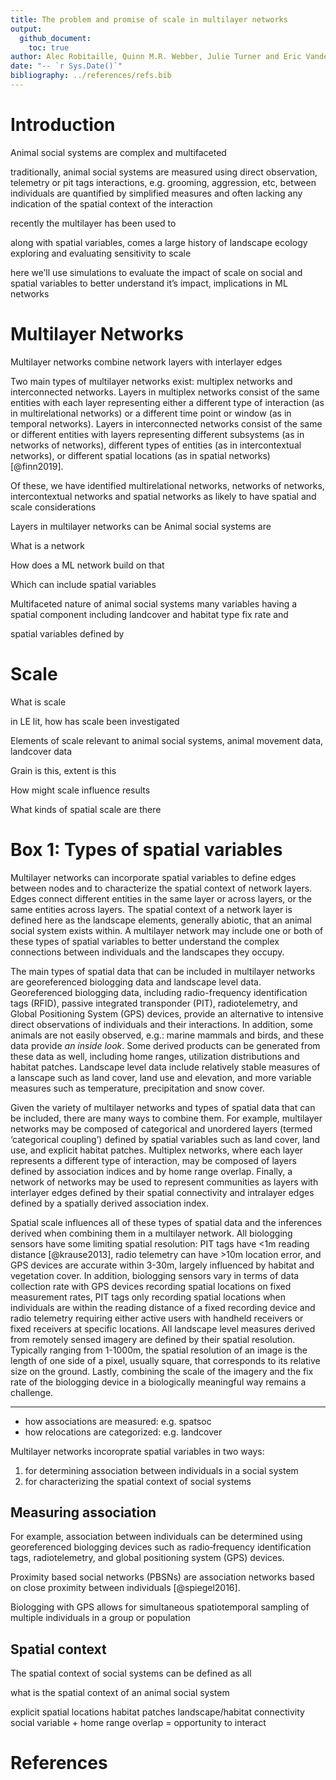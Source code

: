 ```yaml
---
title: The problem and promise of scale in multilayer networks
output: 
  github_document:
    toc: true
author: Alec Robitaille, Quinn M.R. Webber, Julie Turner and Eric Vander Wal
date: "-- `r Sys.Date()`"
bibliography: ../references/refs.bib
---
```





# Introduction
Animal social systems are complex and multifaceted

traditionally, animal social systems are measured using direct observation, telemetry or pit tags
interactions, e.g. grooming, aggression, etc,  between individuals are quantified by simplified measures 
and often lacking any indication of the spatial context of the interaction

recently the multilayer has been used to 

along with spatial variables, comes a large history of landscape ecology exploring and evaluating sensitivity to scale


here we'll use simulations to evaluate the impact of scale on social and spatial variables 
to better understand it's impact, implications in ML networks





# Multilayer Networks
Multilayer networks combine network layers with interlayer edges

Two main types of multilayer networks exist: multiplex networks and interconnected networks. Layers in multiplex networks consist of the same entities with each layer representing either a different type of interaction (as in multirelational networks) or a different time point or window (as in temporal networks). Layers in interconnected networks consist of the same or different entities with layers representing different subsystems (as in networks of networks), different types of entities (as in intercontextual networks), or different spatial locations (as in spatial networks) [@finn2019]. 

Of these, we have identified multirelational networks, networks of networks, intercontextual networks and spatial networks as likely to have spatial and scale considerations


Layers in multilayer networks can be
Animal social systems are 

What is a network

How does a ML network build on that

Which can include spatial variables


Multifaceted nature of animal social systems 
many variables having a spatial component
including landcover and habitat type
fix rate and 

spatial variables defined by 





# Scale
What is scale

in LE lit, how has scale been investigated

Elements of scale relevant to animal social systems, animal movement data, landcover data

Grain is this, extent is this

How might scale influence results

What kinds of spatial scale are there




# Box 1: Types of spatial variables 
Multilayer networks can incorporate spatial variables to define edges between nodes and to characterize the spatial context of network layers. Edges connect different entities in the same layer or across layers, or the same entities across layers. The spatial context of a network layer is defined here as the landscape elements, generally abiotic, that an animal social system exists within. A multilayer network may include one or both of these types of spatial variables to better understand the complex connections between individuals and the landscapes they occupy.  


The main types of spatial data that can be included in multilayer networks are georeferenced biologging data and landscape level data. Georeferenced biologging data, including radio-frequency identification tags (RFID), passive
integrated transponder (PIT), radiotelemetry, and Global Positioning System (GPS) devices, provide an alternative to intensive direct observations of individuals and their interactions. In addition, some animals are not easily observed, e.g.: marine mammals and birds, and these data provide *an inside look*. Some derived products can be generated from these data as well, including home ranges, utilization distributions and habitat patches. Landscape level data include relatively stable measures of a lanscape such as land cover, land use and elevation, and more variable measures such as temperature, precipitation and snow cover. 


Given the variety of multilayer networks and types of spatial data that can be included, there are many ways to combine them. For example, multilayer networks may be composed of categorical and unordered layers (termed 'categorical coupling') defined by spatial variables such as land cover, land use, and explicit habitat patches. Multiplex networks, where each layer represents a different type of interaction, may be composed of layers defined by association indices and by home range overlap. Finally, a network of networks may be used to represent communities as layers with interlayer edges defined by their spatial connectivity and intralayer edges defined by a spatially derived association index. 

<!-- it's complicated -->

Spatial scale influences all of these types of spatial data and the inferences derived when combining them in a multilayer network. All biologging sensors have some limiting spatial resolution: PIT tags have <1m reading distance [@krause2013], radio telemetry can have >10m location error, and GPS devices are accurate within 3-30m, largely influenced by habitat and vegetation cover. In addition, biologging sensors vary in terms of data collection rate with GPS devices recording spatial locations on fixed measurement rates, PIT tags only recording spatial locations when individuals are within the reading distance of a fixed recording device and radio telemetry requiring either active users with handheld receivers or fixed receivers at specific locations. All landscape level measures derived from remotely sensed imagery are defined by their spatial resolution. Typically ranging from 1-1000m, the spatial resolution of an image is the length of one side of a pixel, usually square, that corresponds to its relative size on the ground. Lastly, combining the scale of the imagery and the fix rate of the biologging device in a biologically meaningful way remains a challenge. 

---



* how associations are measured: e.g. spatsoc
* how relocations are categorized: e.g. landcover

Multilayer networks incoroprate spatial variables in two ways:

1. for determining association between individuals in a social system
1. for characterizing the spatial context of social systems


## Measuring association
For example, association between individuals can be determined using georeferenced biologging devices such as radio‐frequency identification tags, radiotelemetry, and global positioning system (GPS) devices. 

Proximity based social networks (PBSNs) are association networks based on close proximity between individuals [@spiegel2016]. 

Biologging with GPS allows for simultaneous spatiotemporal sampling of multiple individuals in a group or population 




## Spatial context
The spatial context of social systems can be defined as all

what is the spatial context of an animal social system

explicit spatial locations
habitat patches
landscape/habitat connectivity
social variable + home range overlap = opportunity to interact



# References


